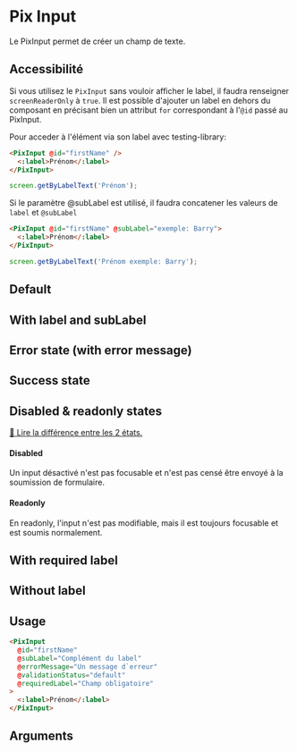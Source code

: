 
<Meta of={ComponentStories} />

# Pix Input

Le PixInput permet de créer un champ de texte.

## Accessibilité

Si vous utilisez le `PixInput` sans vouloir afficher le label, il faudra renseigner `screenReaderOnly` à `true`.
Il est possible d'ajouter un label en dehors du composant en précisant bien un attribut `for` correspondant à l'`@id` passé au PixInput.

Pour acceder à l'élément via son label avec testing-library:

```html
<PixInput @id="firstName" />
  <:label>Prénom</:label>
</PixInput>
```

```javascript
screen.getByLabelText('Prénom');
```

Si le paramètre @subLabel est utilisé, il faudra concatener les valeurs de `label` et `@subLabel`

```html
<PixInput @id="firstName" @subLabel="exemple: Barry">
  <:label>Prénom</:label>
</PixInput>
```

```javascript
screen.getByLabelText('Prénom exemple: Barry');
```

## Default

<Story of={ComponentStories.Default} height={100} />

## With label and subLabel

<Story of={ComponentStories.withLabel} height={110} />

## Error state (with error message)

<Story of={ComponentStories.errorState} height={110} />

## Success state

<Story of={ComponentStories.successState} height={100} />

## Disabled & readonly states

[📖 Lire la différence entre les 2 états.](https://developer.mozilla.org/en-US/docs/Web/HTML/Attributes/readonly#attribute_interactions)

#### Disabled

Un input désactivé n'est pas focusable et n'est pas censé être envoyé à la soumission de formulaire.

<Story of={ComponentStories.disabledState} height={100} />

#### Readonly

En readonly, l'input n'est pas modifiable, mais il est toujours focusable et est soumis normalement.

<Story of={ComponentStories.readonlyState} height={100} />

## With required label

<Story of={ComponentStories.withRequiredLabel} height={100} />

## Without label

<Story of={ComponentStories.withoutLabel} height={100} />

## Usage

```html
<PixInput
  @id="firstName"
  @subLabel="Complément du label"
  @errorMessage="Un message d`erreur"
  @validationStatus="default"
  @requiredLabel="Champ obligatoire"
>
  <:label>Prénom</:label>
</PixInput>
```

## Arguments

<ArgTypes of={ComponentStories} />

